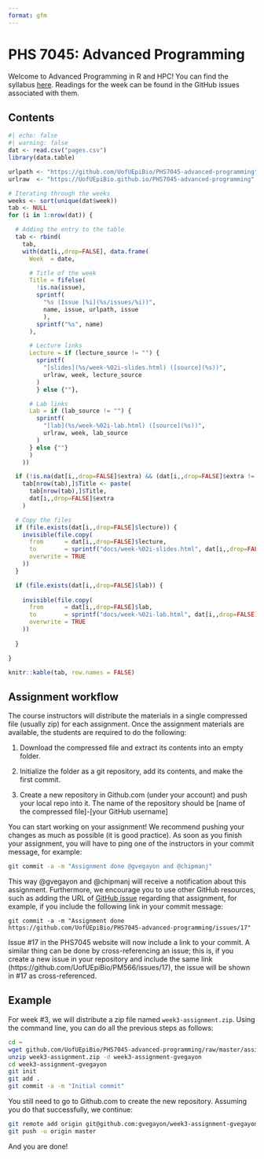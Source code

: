 ```yaml
---
format: gfm
---
```


# PHS 7045: Advanced Programming

Welcome to Advanced Programming in R and HPC! You can find the syllabus [here](syllabus.md). Readings for the week can be found in the GitHub issues associated with them.

## Contents

```r
#| echo: false
#| warning: false
dat <- read.csv("pages.csv")
library(data.table)

urlpath <- "https://github.com/UofUEpiBio/PHS7045-advanced-programming"
urlraw  <- "https://UofUEpiBio.github.io/PHS7045-advanced-programming"

# Iterating through the weeks
weeks <- sort(unique(dat$week))
tab <- NULL
for (i in 1:nrow(dat)) {

  # Adding the entry to the table
  tab <- rbind(
    tab,
    with(dat[i,,drop=FALSE], data.frame(
      Week  = date,

      # Title of the week
      Title = fifelse(
        !is.na(issue),
        sprintf(
          "%s (Issue [%i](%s/issues/%i))",
          name, issue, urlpath, issue
          ),
        sprintf("%s", name)
      ),

      # Lecture links
      Lecture = if (lecture_source != "") {
        sprintf(
          "[slides](%s/week-%02i-slides.html) ([source](%s))",
          urlraw, week, lecture_source 
        )
        } else {""},

      # Lab links
      Lab = if (lab_source != "") {
        sprintf(
          "[lab](%s/week-%02i-lab.html) ([source](%s))",
          urlraw, week, lab_source 
        )
      } else {""}
      )
    ))

  if (!is.na(dat[i,,drop=FALSE]$extra) && (dat[i,,drop=FALSE]$extra != ""))
    tab[nrow(tab),]$Title <- paste(
      tab[nrow(tab),]$Title,
      dat[i,,drop=FALSE]$extra
    )

  # Copy the files
  if (file.exists(dat[i,,drop=FALSE]$lecture)) {
    invisible(file.copy(
      from      = dat[i,,drop=FALSE]$lecture,
      to        = sprintf("docs/week-%02i-slides.html", dat[i,,drop=FALSE]$week), 
      overwrite = TRUE
    ))
  }

  if (file.exists(dat[i,,drop=FALSE]$lab)) {
    
    invisible(file.copy(
      from      = dat[i,,drop=FALSE]$lab,
      to        = sprintf("docs/week-%02i-lab.html", dat[i,,drop=FALSE]$week), 
      overwrite = TRUE
    ))
    
  }

}

knitr::kable(tab, row.names = FALSE)
```

## Assignment workflow

The course instructors will distribute the materials in a single compressed file (usually zip) for each assignment. Once the assignment materials are
available, the students are required to do the following: 

1. Download the compressed file and extract its contents into an empty folder.

2. Initialize the folder as a git repository, add its contents, and make
   the first commit.

3. Create a new repository in Github.com (under your account) and push your local repo into it. The name of the repository should be [name of the compressed file]-[your GitHub username]

You can start working on your assignment! We recommend pushing your changes as much as possible (it is good practice). As soon as you finish your assignment, you will have to ping one of the instructors in your commit message, for example:

```sh
git commit -a -m "Assignment done @gvegayon and @chipmanj"
```

This way @gvegayon and @chipmanj will receive a notification about this assignment. Furthermore, we encourage you to use other GitHub resources, such as adding the URL of [GitHub issue]() regarding that assignment, for example, if you include the following link in your commit message:

```
git commit -a -m "Assignment done https://github.com/UofUEpiBio/PHS7045-advanced-programming/issues/17"
```

Issue #17 in the PHS7045 website will now include a link to your commit. A similar thing can be done by cross-referencing an issue; this is, if you create a new issue in your repository and include the same link (https://github.com/UofUEpiBio/PM566/issues/17), the issue will be shown in #17 as cross-referenced.

## Example

For week #3, we will distribute a zip file named `week3-assignment.zip`. Using the command line, you can do all the previous steps as follows:

```sh
cd ~
wget github.com/UofUEpiBio/PHS7045-advanced-programming/raw/master/assignments/week3-assignment.zip
unzip week3-assignment.zip -d week3-assignment-gvegayon
cd week3-assignment-gvegayon
git init
git add .
git commit -a -m "Initial commit"
```

You still need to go to Github.com to create the new repository. Assuming you do that successfully, we continue:

```sh
git remote add origin git@github.com:gvegayon/week3-assignment-gvegayon.git
git push -u origin master
```

And you are done!

